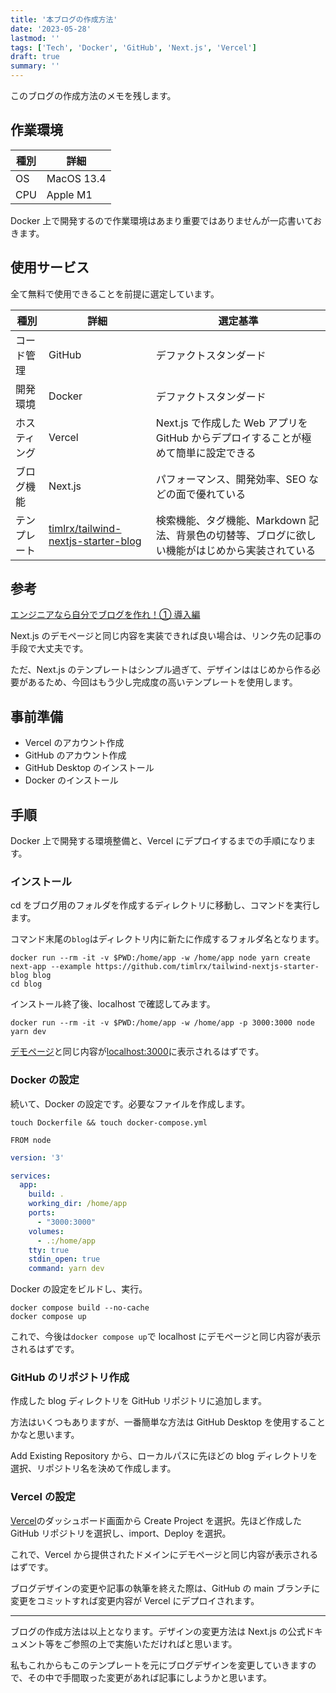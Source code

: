 ```yaml
---
title: '本ブログの作成方法'
date: '2023-05-28'
lastmod: ''
tags: ['Tech', 'Docker', 'GitHub', 'Next.js', 'Vercel']
draft: true
summary: ''
---
```


このブログの作成方法のメモを残します。

## 作業環境

| 種別 | 詳細       |
| ---- | ---------- |
| OS   | MacOS 13.4 |
| CPU  | Apple M1   |

Docker 上で開発するので作業環境はあまり重要ではありませんが一応書いておきます。

## 使用サービス

全て無料で使用できることを前提に選定しています。

| 種別         | 詳細                                                                                          | 選定基準                                                                                        |
| ------------ | --------------------------------------------------------------------------------------------- | ----------------------------------------------------------------------------------------------- |
| コード管理   | GitHub                                                                                        | デファクトスタンダード                                                                          |
| 開発環境     | Docker                                                                                        | デファクトスタンダード                                                                          |
| ホスティング | Vercel                                                                                        | Next.js で作成した Web アプリを GitHub からデプロイすることが極めて簡単に設定できる             |
| ブログ機能   | Next.js                                                                                       | パフォーマンス、開発効率、SEO などの面で優れている                                              |
| テンプレート | [timlrx/tailwind-nextjs-starter-blog](https://github.com/timlrx/tailwind-nextjs-starter-blog) | 検索機能、タグ機能、Markdown 記法、背景色の切替等、ブログに欲しい機能がはじめから実装されている |

## 参考

[エンジニアなら自分でブログを作れ！① 導入編](https://zenn.dev/miketako3/articles/9b2b1a9ec13901)

Next.js のデモページと同じ内容を実装できれば良い場合は、リンク先の記事の手段で大丈夫です。

ただ、Next.js のテンプレートはシンプル過ぎて、デザインははじめから作る必要があるため、今回はもう少し完成度の高いテンプレートを使用します。

## 事前準備

- Vercel のアカウント作成
- GitHub のアカウント作成
- GitHub Desktop のインストール
- Docker のインストール

## 手順

Docker 上で開発する環境整備と、Vercel にデプロイするまでの手順になります。

### インストール

cd をブログ用のフォルダを作成するディレクトリに移動し、コマンドを実行します。

コマンド末尾の`blog`はディレクトリ内に新たに作成するフォルダ名となります。

```
docker run --rm -it -v $PWD:/home/app -w /home/app node yarn create next-app --example https://github.com/timlrx/tailwind-nextjs-starter-blog blog
cd blog
```

インストール終了後、localhost で確認してみます。

```
docker run --rm -it -v $PWD:/home/app -w /home/app -p 3000:3000 node yarn dev
```

[デモページ](https://tailwind-nextjs-starter-blog.vercel.app)と同じ内容が[localhost:3000](http://localhost:3000)に表示されるはずです。

### Docker の設定

続いて、Docker の設定です。必要なファイルを作成します。

```
touch Dockerfile && touch docker-compose.yml
```

```:Dockerfile
FROM node
```

```yml:docker-compose.yml
version: '3'

services:
  app:
    build: .
    working_dir: /home/app
    ports:
      - "3000:3000"
    volumes:
      - .:/home/app
    tty: true
    stdin_open: true
    command: yarn dev
```

Docker の設定をビルドし、実行。

```
docker compose build --no-cache
docker compose up
```

これで、今後は`docker compose up`で localhost にデモページと同じ内容が表示されるはずです。

### GitHub のリポジトリ作成

作成した blog ディレクトリを GitHub リポジトリに追加します。

方法はいくつもありますが、一番簡単な方法は GitHub Desktop を使用することかなと思います。

Add Existing Repository から、ローカルパスに先ほどの blog ディレクトリを選択、リポジトリ名を決めて作成します。

### Vercel の設定

[Vercel](https://vercel.com/dashboard)のダッシュボード画面から Create Project を選択。先ほど作成した GitHub リポジトリを選択し、import、Deploy を選択。

これで、Vercel から提供されたドメインにデモページと同じ内容が表示されるはずです。

ブログデザインの変更や記事の執筆を終えた際は、GitHub の main ブランチに変更をコミットすれば変更内容が Vercel にデプロイされます。

---

ブログの作成方法は以上となります。デザインの変更方法は Next.js の公式ドキュメント等をご参照の上で実施いただければと思います。

私もこれからもこのテンプレートを元にブログデザインを変更していきますので、その中で手間取った変更があれば記事にしようかと思います。
